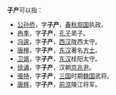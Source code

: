 '''子产'''可以指：
* [[公孙侨|公孙侨]]，字'''子产'''，[[春秋|春秋]][[郑国|郑国]]执政。
* [[冉季|冉季]]，字'''子产'''，[[孔子|孔子]]弟子。
* [[冯逡|冯逡]]，字'''子产'''，[[西汉|西汉]]陇西太守。
* [[唐檀|唐檀]]，字'''子产'''，[[东汉|东汉]]著名[[方士|方士]]。
* [[卫飒|卫飒]]，字'''子产'''，[[东汉|东汉]]桂阳太守。
* [[徐诵|徐诵]]，字'''子产'''，汉朝[[京兆尹|京兆尹]]。
* [[張特|張特]]，字'''子产'''，[[三国|三国]]时期[[魏国|魏国]]武将。
* [[唐辉|唐辉]]，字'''子产'''，[[前涼|前涼]]陵江将军。

{{disambig|Z子产|Cat=二字人名消歧义}}